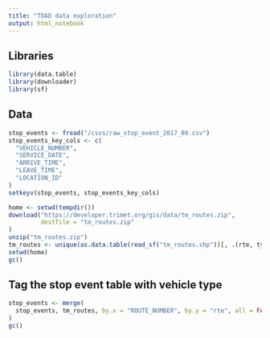 ```yaml
---
title: "TOAD data exploration"
output: html_notebook
---
```


## Libraries
```r
library(data.table)
library(downloader)
library(sf)

```

## Data
```r
stop_events <- fread("/csvs/raw_stop_event_2017_09.csv")
stop_events_key_cols <- c(
  "VEHICLE_NUMBER",
  "SERVICE_DATE",
  "ARRIVE_TIME",
  "LEAVE_TIME",
  "LOCATION_ID"
)
setkeyv(stop_events, stop_events_key_cols)

home <- setwd(tempdir())
download("https://developer.trimet.org/gis/data/tm_routes.zip",
         destfile = "tm_routes.zip"
)
unzip("tm_routes.zip")
tm_routes <- unique(as.data.table(read_sf("tm_routes.shp"))[, .(rte, type)])
setwd(home)
gc()

```

## Tag the stop event table with vehicle type
```r
stop_events <- merge(
  stop_events, tm_routes, by.x = "ROUTE_NUMBER", by.y = "rte", all = FALSE
)
gc()

```

